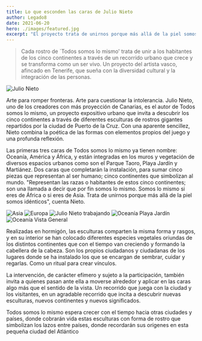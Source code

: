 ```yaml
---
title: Lo que esconden las caras de Julio Nieto
author: Legado8
date: 2021-06-20
hero: ./images/featured.jpg
excerpt: "El proyecto trata de unirnos porque más allá de la piel somos idénticos"
---
```


> Cada rostro de `Todos somos lo mismo' trata de unir a los habitantes de los
> cinco continentes a través de un recorrido urbano que crece y se transforma
> como un ser vivo. Un proyecto del artista vasco, afincado en Tenerife, que
> sueña con la diversidad cultural y la integración de las personas.

<div className="Image__Medium">
  <img alt="Julio Nieto" src="./images/author.jpg" />
</div>

Arte para romper fronteras. Arte para cuestionar la intolerancia. Julio Nieto,
uno de los creadores con más proyección de Canarias, es el autor de Todos somos
lo mismo, un proyecto expositivo urbano que invita a descubrir los cinco
continentes a través de diferentes esculturas de rostros gigantes repartidos por
la ciudad de Puerto de la Cruz. Con una aparente sencillez, Nieto combina la
poética de las formas con elementos propios del juego y una profunda reflexión.

Las primeras tres caras de Todos somos lo mismo ya tienen nombre: Oceanía,
América y África, y están integradas en los muros y vegetación de diversos
espacios urbanos como son el Parque Taoro, Playa Jardín y Martiánez. Dos caras
que completarán la instalación, para sumar cinco piezas que representan al ser
humano; cinco continentes que simbolizan al mundo. "Representan las razas o
habitantes de estos cinco continentes; son una llamada a decir que por fin somos
lo mismo. Somos lo mismo si eres de África o si eres de Asia. Trata de unirnos
porque más allá de la piel somos idénticos", cuenta Nieto.

![Asia](./images/asia-taoro.jpg)
![Europa](./images/europa.jpg)
![Julio Nieto trabajando](./images/julio-nieto.jpg)
![Oceanía Playa Jardín](./images/oceania-playa-jardin.jpg)
![Oceanía Vista General](./images/oceania.jpg)

Realizadas en hormigón, las esculturas comparten la misma forma y rasgos, y en
su interior se han colocado diferentes especies vegetales oriundas de los
distintos continentes que con el tiempo van creciendo y formando la cabellera de
la cabeza. Son los propios ciudadanos y ciudadanas de los lugares donde se ha
instalado los que se encargan de sembrar, cuidar y regarlas. Como un ritual para
crear vínculos.

La intervención, de carácter efímero y sujeto a la participación, también invita
a quienes pasan ante ella a moverse alrededor y aplicar en las caras algo más
que el sentido de la vista. Un recorrido que juega con la ciudad y los
visitantes, en un agradable recorrido que incita a descubrir nuevas esculturas,
nuevos continentes y nuevos significados.

Todos somos lo mismo espera crecer con el tiempo hacia otras ciudades y países,
donde cobrarán vida estas esculturas con forma de rostro que simbolizan los
lazos entre países, donde recordarán sus orígenes en esta pequeña ciudad del
Atlántico
